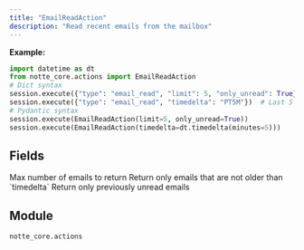 ```yaml
---
title: "EmailReadAction"
description: "Read recent emails from the mailbox"
---
```



**Example:**
```python
import datetime as dt
from notte_core.actions import EmailReadAction
# Dict syntax
session.execute({"type": "email_read", "limit": 5, "only_unread": True})
session.execute({"type": "email_read", "timedelta": "PT5M"})  # Last 5 minutes
# Pydantic syntax
session.execute(EmailReadAction(limit=5, only_unread=True))
session.execute(EmailReadAction(timedelta=dt.timedelta(minutes=5)))
```

## Fields

<ParamField path="type" type="Literal['email_read']" required>
</ParamField>

<ParamField path="category" type="str" required>
</ParamField>

<ParamField path="description" type="str" required>
</ParamField>

<ParamField path="limit" type="int" required>
  Max number of emails to return
</ParamField>

<ParamField path="timedelta" type="UnionType[timedelta, None]" required>
  Return only emails that are not older than `timedelta`
</ParamField>

<ParamField path="only_unread" type="bool" required>
  Return only previously unread emails
</ParamField>


## Module

`notte_core.actions`
